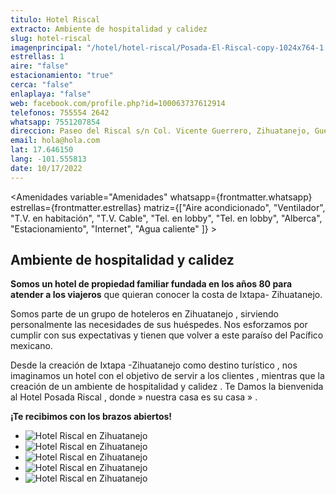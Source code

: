 ```yaml
---
titulo: Hotel Riscal
extracto: Ambiente de hospitalidad y calidez
slug: hotel-riscal
imagenprincipal: "/hotel/hotel-riscal/Posada-El-Riscal-copy-1024x764-1.jpg"
estrellas: 1
aire: "false"
estacionamiento: "true"
cerca: "false"
enlaplaya: "false"
web: facebook.com/profile.php?id=100063737612914
telefonos: 755554 2642
whatsapp: 7551207854
direccion: Paseo del Riscal s/n Col. Vicente Guerrero, Zihuatanejo, Guerrero. C.P.40880
email: hola@hola.com
lat: 17.646150
lang: -101.555813
date: 10/17/2022
---
```


<Amenidades variable="Amenidades" whatsapp={frontmatter.whatsapp} estrellas={frontmatter.estrellas} matriz={["Aire acondicionado", "Ventilador", "T.V. en habitación", "T.V. Cable", "Tel. en lobby", "Tel. en lobby", "Alberca", "Estacionamiento", "Internet", "Agua caliente" ]} > 


## Ambiente de hospitalidad y calidez   

**Somos un hotel de propiedad familiar fundada en los años 80 para atender a los viajeros** que quieran conocer la costa de Ixtapa- Zihuatanejo.

Somos parte de un grupo de hoteleros en Zihuatanejo , sirviendo personalmente las necesidades de sus huéspedes. Nos esforzamos por cumplir con sus expectativas y tienen que volver a este paraíso del Pacífico mexicano.

Desde la creación de Ixtapa -Zihuatanejo como destino turístico , nos imaginamos un hotel con el objetivo de servir a los clientes , mientras que la creación de un ambiente de hospitalidad y calidez . Te Damos la bienvenida al Hotel Posada Riscal , donde » nuestra casa es su casa » .

**¡Te recibimos con los brazos abiertos!** 

</Amenidades>

<Galeria>

- ![Hotel Riscal en Zihuatanejo](/hotel/hotel-riscal/1008914_348438168619115_27735772_o2-1024x768-1.jpg)
- ![Hotel Riscal en Zihuatanejo](/hotel/hotel-riscal/foto-1-copy-1024x683-1.jpg)
- ![Hotel Riscal en Zihuatanejo](/hotel/hotel-riscal/foto-11-copy-1024x683-1.jpg)
- ![Hotel Riscal en Zihuatanejo](/hotel/hotel-riscal/foto-1-copy-1024x683-1.jpg)
- ![Hotel Riscal en Zihuatanejo](/hotel/hotel-riscal/Posada-El-Riscal-copy-1024x764-1.jpg)

</Galeria>